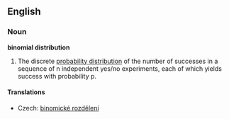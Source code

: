 ==English==
{{wikipedia}}
===Noun===
'''binomial distribution'''

# {{statistics}} The discrete [[probability distribution]] of the number of successes in a sequence of n independent yes/no experiments, each of which yields success with probability p.

====Translations====
{{trans-top|probability distribution}}
*Czech: [[binomické rozdělení]] {{n}}
{{trans-mid}}
{{trans-bottom}}